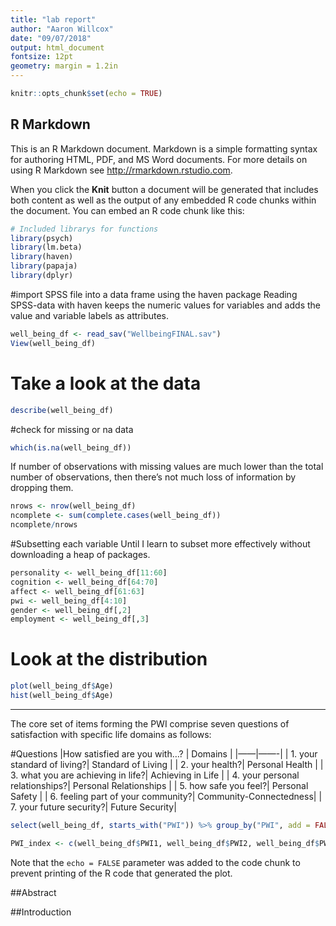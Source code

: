```yaml
---
title: "lab report"
author: "Aaron Willcox"
date: "09/07/2018"
output: html_document
fontsize: 12pt
geometry: margin = 1.2in
---
```


```r
knitr::opts_chunk$set(echo = TRUE)
```

## R Markdown

This is an R Markdown document. Markdown is a simple formatting syntax for authoring HTML, PDF, and MS Word documents. For more details on using R Markdown see <http://rmarkdown.rstudio.com>.

When you click the **Knit** button a document will be generated that includes both content as well as the output of any embedded R code chunks within the document. You can embed an R code chunk like this:


```r
# Included librarys for functions
library(psych)
library(lm.beta)
library(haven)
library(papaja)
library(dplyr)
```

#import SPSS file into a data frame using the haven package
Reading SPSS-data with haven keeps the numeric values for variables and adds the value and variable labels as attributes. 

```r

well_being_df <- read_sav("WellbeingFINAL.sav")
View(well_being_df)
```

# Take a look at the data
```r
describe(well_being_df)
```

#check for missing or na data
```r
which(is.na(well_being_df))
```


If number of observations with missing values are much lower than the total number of observations, then there’s not much loss of information by dropping them. 
```r
nrows <- nrow(well_being_df)
ncomplete <- sum(complete.cases(well_being_df))
ncomplete/nrows
```


#Subsetting each variable
Until I learn to subset more effectively without downloading a heap of packages. 
```r
personality <- well_being_df[11:60]
cognition <- well_being_df[64:70]
affect <- well_being_df[61:63]
pwi <- well_being_df[4:10]
gender <- well_being_df[,2]
employment <- well_being_df[,3]
```

# Look at the distribution 
```r
plot(well_being_df$Age)
hist(well_being_df$Age)
```

***
The core set of items forming the PWI comprise seven questions of satisfaction with specific life domains as follows:

#Questions
|How satisfied are you with...? | Domains |
|------|-------|
| 1. your standard of living?| Standard of Living |
| 2. your health?| Personal Health |
| 3. what you are achieving in life?| Achieving in Life |
| 4. your personal relationships?|  Personal Relationships |
| 5. how safe you feel?| Personal Safety |
| 6. feeling part of your community?| Community-Connectedness|
| 7. your future security?|  Future Security|

 
  

```r
select(well_being_df, starts_with("PWI")) %>% group_by("PWI", add = FALSE)
```


```r
PWI_index <- c(well_being_df$PWI1, well_being_df$PWI2, well_being_df$PWI3, well_being_df$PWI4, well_being_df$PWI5) %>% mean(PWI_index * 10)
```



Note that the `echo = FALSE` parameter was added to the code chunk to prevent printing of the R code that generated the plot.

##Abstract

##Introduction